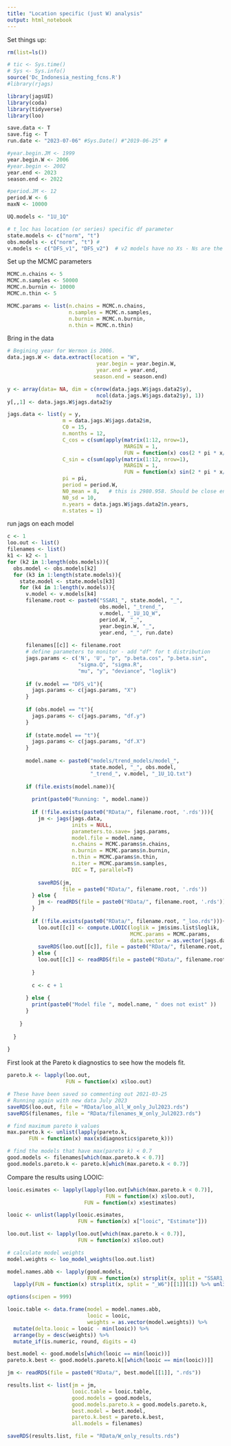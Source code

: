 ```yaml
---
title: "Location specific (just W) analysis"
output: html_notebook
---
```


Set things up:

```r
rm(list=ls())

# tic <- Sys.time()
# Sys <- Sys.info()
source('Dc_Indonesia_nesting_fcns.R')
#library(rjags)

library(jagsUI)
library(coda)
library(tidyverse)
library(loo)
```


```r
save.data <- T
save.fig <- T
run.date <- "2023-07-06" #Sys.Date() #"2019-06-25" #

#year.begin.JM <- 1999
year.begin.W <- 2006
#year.begin <- 2002
year.end <- 2023
season.end <- 2022

#period.JM <- 12
period.W <- 6
maxN <- 10000

UQ.models <- "1U_1Q"

# t_loc has location (or series) specific df parameter 
state.models <- c("norm", "t")
obs.models <- c("norm", "t") # 
v.models <- c("DFS_v1", "DFS_v2")  # v2 models have no Xs - Ns are the state

```


Set up the MCMC parameters

```r
MCMC.n.chains <- 5
MCMC.n.samples <- 50000
MCMC.n.burnin <- 10000
MCMC.n.thin <- 5

MCMC.params <- list(n.chains = MCMC.n.chains,
                    n.samples = MCMC.n.samples,
                    n.burnin = MCMC.n.burnin,
                    n.thin = MCMC.n.thin)
```


Bring in the data

```r
# Begining year for Wermon is 2006.
data.jags.W <- data.extract(location = "W", 
                             year.begin = year.begin.W, 
                             year.end = year.end,
                            season.end = season.end)

y <- array(data= NA, dim = c(nrow(data.jags.W$jags.data2$y),
                             ncol(data.jags.W$jags.data2$y), 1))
y[,,1] <- data.jags.W$jags.data2$y

jags.data <- list(y = y,
                  m = data.jags.W$jags.data2$m,
                  C0 = 15,
                  n.months = 12,
                  C_cos = c(sum(apply(matrix(1:12, nrow=1), 
                                      MARGIN = 1, 
                                      FUN = function(x) cos(2 * pi * x/period.W)))),
                  C_sin = c(sum(apply(matrix(1:12, nrow=1), 
                                      MARGIN = 1, 
                                      FUN = function(x) sin(2 * pi * x/period.W)))),
                  pi = pi,
                  period = period.W,
                  N0_mean = 8,   # this is 2980.958. Should be close enough
                  N0_sd = 10,
                  n.years = data.jags.W$jags.data2$n.years,
                  n.states = 1)

```


run jags on each model

```r
c <- 1
loo.out <- list()
filenames <- list()
k1 <- k2 <- 1
for (k2 in 1:length(obs.models)){
  obs.model <- obs.models[k2]
  for (k3 in 1:length(state.models)){
    state.model <- state.models[k3]
    for (k4 in 1:length(v.models)){
      v.model <- v.models[k4]
      filename.root <- paste0("SSAR1_", state.model, "_", 
                              obs.model, "_trend_", 
                              v.model, "_1U_1Q_W", 
                              period.W, "_",
                              year.begin.W, "_", 
                              year.end, "_", run.date)
      
      filenames[[c]] <- filename.root
      # define parameters to monitor - add "df" for t distribution
      jags.params <- c('N', 'U', "p", "p.beta.cos", "p.beta.sin",
                       "sigma.Q", "sigma.R", 
                       "mu", "y", "deviance", "loglik")
      
      if (v.model == "DFS_v1"){
        jags.params <- c(jags.params, "X")
      }
      
      if (obs.model == "t"){
        jags.params <- c(jags.params, "df.y")
      }
      
      if (state.model == "t"){
        jags.params <- c(jags.params, "df.X")
      }
      
      model.name <- paste0("models/trend_models/model_", 
                           state.model, "_", obs.model, 
                           "_trend_", v.model, "_1U_1Q.txt")
      
      if (file.exists(model.name)){
        
        print(paste0("Running: ", model.name))
        
        if (!file.exists(paste0("RData/", filename.root, '.rds'))){
          jm <- jags(jags.data,
                     inits = NULL,
                     parameters.to.save= jags.params,
                     model.file = model.name,
                     n.chains = MCMC.params$n.chains,
                     n.burnin = MCMC.params$n.burnin,
                     n.thin = MCMC.params$n.thin,
                     n.iter = MCMC.params$n.samples,
                     DIC = T, parallel=T)
          
          saveRDS(jm,
                  file = paste0("RData/", filename.root, '.rds'))
        } else {
          jm <- readRDS(file = paste0("RData/", filename.root, '.rds'))
        }
        
        if (!file.exists(paste0("RData/", filename.root, "_loo.rds"))){
          loo.out[[c]] <- compute.LOOIC(loglik = jm$sims.list$loglik, 
                                        MCMC.params = MCMC.params, 
                                        data.vector = as.vector(jags.data$y))
          saveRDS(loo.out[[c]], file = paste0("RData/", filename.root, "_loo.rds"))
        } else {
          loo.out[[c]] <- readRDS(file = paste0("RData/", filename.root, "_loo.rds"))
          
        }
        
        c <- c + 1
        
      } else {
        print(paste0("Model file ", model.name, " does not exist" ))
      }    
      
    }
    
  }
  
}
```

First look at the Pareto k diagnostics to see how the models fit.

```r
pareto.k <- lapply(loo.out, 
                   FUN = function(x) x$loo.out)

# These have been saved so commenting out 2021-03-25
# Running again with new data July 2023
saveRDS(loo.out, file = "RData/loo_all_W_only_Jul2023.rds")
saveRDS(filenames, file = "RData/filenames_W_only_Jul2023.rds")

# find maximum pareto k values
max.pareto.k <- unlist(lapply(pareto.k,
       FUN = function(x) max(x$diagnostics$pareto_k)))

# find the models that have max(pareto k) < 0.7
good.models <- filenames[which(max.pareto.k < 0.7)]
good.models.pareto.k <- pareto.k[which(max.pareto.k < 0.7)]
```


Compare the results using LOOIC:

```r
looic.esimates <- lapply(lapply(loo.out[which(max.pareto.k < 0.7)], 
                                FUN = function(x) x$loo.out),
                         FUN = function(x) x$estimates)

looic <- unlist(lapply(looic.esimates, 
                       FUN = function(x) x["looic", "Estimate"]))

loo.out.list <- lapply(loo.out[which(max.pareto.k < 0.7)], 
                       FUN = function(x) x$loo.out)

# calculate model weights
model.weights <- loo_model_weights(loo.out.list)

model.names.abb <- lapply(good.models, 
                          FUN = function(x) strsplit(x, split = "SSAR1_")[[1]][2]) %>%  
  lapply(FUN = function(x) strsplit(x, split = "_W6")[[1]][1]) %>% unlist() 

options(scipen = 999)

looic.table <- data.frame(model = model.names.abb,
                          looic = looic,
                          weights = as.vector(model.weights)) %>% 
  mutate(delta.looic = looic - min(looic)) %>%
  arrange(by = desc(weights)) %>%
  mutate_if(is.numeric, round, digits = 4)

best.model <- good.models[which(looic == min(looic))]
pareto.k.best <- good.models.pareto.k[[which(looic == min(looic))]]

jm <- readRDS(file = paste0("RData/", best.model[[1]], ".rds"))

results.list <- list(jm = jm,
                     looic.table = looic.table,
                     good.models = good.models,
                     good.models.pareto.k = good.models.pareto.k,
                     best.model = best.model,
                     pareto.k.best = pareto.k.best,
                     all.models = filenames)

saveRDS(results.list, file = "RData/W_only_results.rds")

```


